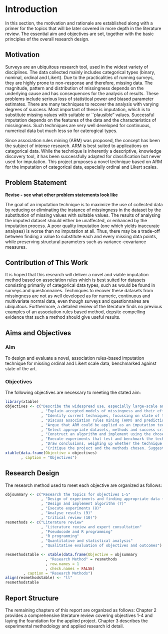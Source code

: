 # Introduction

In this section, the motivation and rationale are established along with a primer for the topics that will be later covered in more depth in the literature review. The essential aim and objectives are set, together with the basic principles of the overall research design.

## Motivation

Surveys are an ubiquitous research tool, used in the widest variety of disciplines. The data collected mainly includes categorical types (binary, nominal, ordinal and Likert). Due to the practicalities of running surveys, they are highly prone to non-response and therefore, missing data. The magnitude, pattern and distribution of missingness depends on the underlying cause and has consequences for the analysis of results. These problems include serious loss of statistical power and biased parameter estimates. There are many techniques to recover the analysis with varying degrees of success. Most important of these is imputation, which is to substitute  missing values with suitable or ``plausible" values. Successful imputation depends on the features of the data and the characteristics of missingness. Such techniques are very well developed for continuous, numerical data but much less so for caterogical types.

Since association rules mining (ARM) was proposed, the concept has been the subject of intense research. ARM is best suited to applications on categorical data. While the technique is inherently a descriptive, knowledge discovery tool, it has been successfully adapted for classification but never used for imputation. This project proposes a novel technique based on ARM for the imputation of categorical data, especially ordinal and Likert scales.

## Problem Statement

**Revise - see what other problem statements look like**

The goal of an imputation technique is to maximize the use of collected data by reducing or eliminating the instance of missingness in the dataset by the substitution of missing values with suitable values. The results of analysing the imputed dataset should either be unaffected, or enhanced by the imputation process. A poor quality imputation (one which yields inaccurate analyses) is worse than no imputation at all. Thus, there may be a trade-off between finding a value to substitute each and every missing data points, while preserving structural parameters such as variance-covariance measures.

## Contribution of This Work

It is hoped that this research will deliver a novel and viable imputation method based on association rules which is best suited for datasets consisting primarily of categorical data types, such as would be found in surveys and questionnaires. Techniques to recover these datasets from missingness are not as well developed as for numeric, continuous and multivariate normal data, even though surveys and questionnaires are ubiquitous. Furthermore, a detailed review of the literature finds no previous examples of an association rules based method, depsite compelling evidence that such a method should give useful results.

## Aims and Objectives

### Aim

To design and evaluate a novel, association rules-based imputation technique for missing ordinal and Likert scale data, benchmarked against state of the art.

### Objectives

The following objectives are necessary to meeting the stated aim:

```r
library(xtable)
objectives <- c("Describe the widespread use, especially large-scale and online, of surveys and the types of data collected."
                , "Explain accepted models of missingness and their effect on survey data."
                , "Identify current techniques, focussing on state of the art imputation techniques to recover from missing data."
                , "Discuss association rules mining (ARM) and prediction/classification with association rules."
                , "Argue that ARM could be applied as an imputation technique."
                , "Select appropriate datasets, methods and success criteria to evaluate and benchmark a novel technique."
                , "Construct an algorithm and implement using the chosen programming environment."
                , "Execute experiments that test and benchmark the technique against state of the art and appraise the results."
                , "Draw conclusions, weighing up whether the technique performs better than state of the art."
                , "Critique the project and the methods chosen. Suggest avenues for further research.")
xtable(data.frame(Objective = objectives)
       , caption = "Objectives")
```

## Research Design

The research method used to meet each objective are organized as follows:

```r
objsummary <- c("Research the topics for objectives 1-5"
                , "Design of experiments and finding appropriate data (6)"
                , "Design and implement algorithm (7)"
                , "Execute experiments (8)"
                , "Analyse results (9)"
                , "Critical review (10)")
resmethods <- c("Literature review"
                , "Literature review and expert consultation"
                , "Pseudocode and R programming"
                , "R programming"
                , "Quantitative and statistical analysis"
                , "Qualitative evaluation of objectives and outcomes")

resmethodstable <- xtable(data.frame(Objective = objsummary
                  , "Research Method" = resmethods
                  , row.names = 1
                  , check.names = FALSE)
        , caption = "Research Methods")
align(resmethodstable) <- "ll"
resmethodstable
```


## Report Structure

The remaining chapters of this report are organized as follows: Chapter 2 provides a comprehensive literature review covering objectives 1-4 and laying the foundation for the applied project. Chapter 3 describes the experimental methodology and applied research id detail.